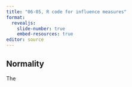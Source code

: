 ```yaml
---
title: "06-05, R code for influence measures"
format: 
  revealjs:
    slide-number: true
    embed-resources: true
editor: source
---
```


## Normality

:::notes
The
:::
  
